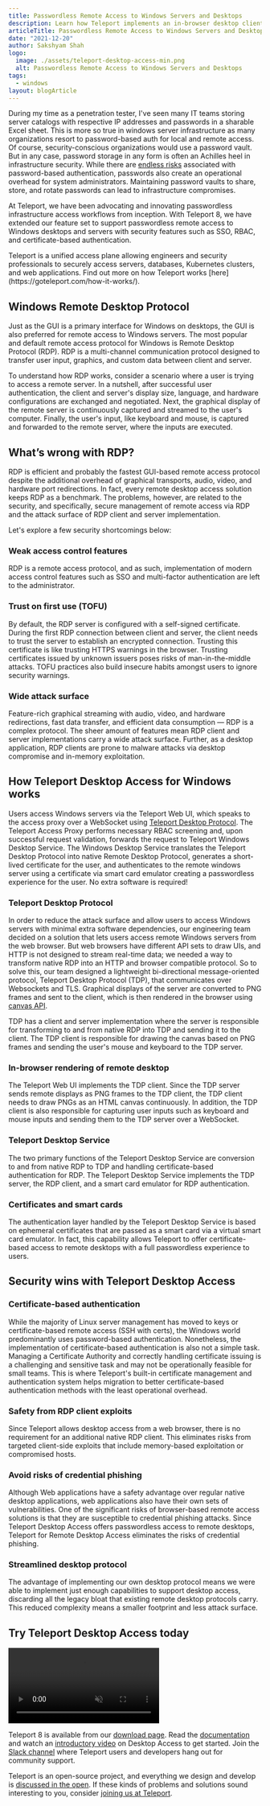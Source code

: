 ```yaml
---
title: Passwordless Remote Access to Windows Servers and Desktops
description: Learn how Teleport implements an in-browser desktop client and certificate-based authentication that allows passwordless access to Windows Servers and Desktops.
articleTitle: Passwordless Remote Access to Windows Servers and Desktops
date: "2021-12-20"
author: Sakshyam Shah
logo:
  image: ./assets/teleport-desktop-access-min.png
  alt: Passwordless Remote Access to Windows Servers and Desktops
tags:
  - windows
layout: blogArticle
---
```



During my time as a penetration tester, I've seen many IT teams storing server catalogs with respective IP addresses and passwords in a sharable Excel sheet. This is more so true in windows server infrastructure as many organizations resort to password-based auth for local and remote access. Of course, security-conscious organizations would use a password vault. But in any case, password storage in any form is often an Achilles heel in infrastructure security. While there are [endless risks](https://goteleport.com/blog/no-passwords/) associated with password-based authentication, passwords also create an operational overhead for system administrators. Maintaining password vaults to share, store, and rotate passwords can lead to infrastructure compromises.

At Teleport, we have been advocating and innovating passwordless infrastructure access workflows from inception. With Teleport 8, we have extended our feature set to support passwordless remote access to Windows desktops and servers with security features such as SSO, RBAC, and certificate-based authentication.

<Quote>
  Teleport is a unified access plane allowing engineers and security
  professionals to securely access servers, databases, Kubernetes clusters, and
  web applications. Find out more on how Teleport works
  [here](https://goteleport.com/how-it-works/).
</Quote>

## Windows Remote Desktop Protocol

Just as the GUI is a primary interface for Windows on desktops, the GUI is also preferred for remote access to Windows servers. The most popular and default remote access protocol for Windows is Remote Desktop Protocol (RDP). RDP is a multi-channel communication protocol designed to transfer user input, graphics, and custom data between client and server.

<BlogImage src="./assets/RDP.png" />

To understand how RDP works, consider a scenario where a user is trying to access a remote server. In a nutshell, after successful user authentication, the client and server's display size, language, and hardware configurations are exchanged and negotiated. Next, the graphical display of the remote server is continuously captured and streamed to the user's computer. Finally, the user's input, like keyboard and mouse, is captured and forwarded to the remote server, where the inputs are executed.

## What’s wrong with RDP?

RDP is efficient and probably the fastest GUI-based remote access protocol despite the additional overhead of graphical transports, audio, video, and hardware port redirections. In fact, every remote desktop access solution keeps RDP as a benchmark. The problems, however, are related to the security, and specifically, secure management of remote access via RDP and the attack surface of RDP client and server implementation.

Let's explore a few security shortcomings below:

### Weak access control features

RDP is a remote access protocol, and as such, implementation of modern access control features such as SSO and multi-factor authentication are left to the administrator.

### Trust on first use (TOFU)

By default, the RDP server is configured with a self-signed certificate. During the first RDP connection between client and server, the client needs to trust the server to establish an encrypted connection. Trusting this certificate is like trusting HTTPS warnings in the browser. Trusting certificates issued by unknown issuers poses risks of man-in-the-middle attacks. TOFU practices also build insecure habits amongst users to ignore security warnings.

<BlogImage src="./assets/tofu.png" width="80%" alt="RDP Trust on first use" />

### Wide attack surface

Feature-rich graphical streaming with audio, video, and hardware redirections, fast data transfer, and efficient data consumption — RDP is a complex protocol. The sheer amount of features mean RDP client and server implementations carry a wide attack surface. Further, as a desktop application, RDP clients are prone to malware attacks via desktop compromise and in-memory exploitation.

## How Teleport Desktop Access for Windows works

Users access Windows servers via the Teleport Web UI, which speaks to the access proxy over a WebSocket using [Teleport Desktop Protocol](https://github.com/gravitational/teleport/blob/master/rfd/0037-desktop-access-protocol.md). The Teleport Access Proxy performs necessary RBAC screening and, upon successful request validation, forwards the request to Teleport Windows Desktop Service. The Windows Desktop Service translates the Teleport Desktop Protocol into native Remote Desktop Protocol, generates a short-lived certificate for the user, and authenticates to the remote windows server using a certificate via smart card emulator creating a passwordless experience for the user. No extra software is required!

<BlogImage src="./assets/tdp-arch.png" />

### Teleport Desktop Protocol

In order to reduce the attack surface and allow users to access Windows servers with minimal extra software dependencies, our engineering team decided on a solution that lets users access remote Windows servers from the web browser. But web browsers have different API sets to draw UIs, and HTTP is not designed to stream real-time data; we needed a way to transform native RDP into an HTTP and browser compatible protocol. So to solve this, our team designed a lightweight bi-directional message-oriented protocol, Teleport Desktop Protocol (TDP), that communicates over Websockets and TLS. Graphical displays of the server are converted to PNG frames and sent to the client, which is then rendered in the browser using [canvas API](https://developer.mozilla.org/en-US/docs/Web/API/Canvas_API).

<BlogImage src="./assets/TDP.png" />

TDP has a client and server implementation where the server is responsible for transforming to and from native RDP into TDP and sending it to the client. The TDP client is responsible for drawing the canvas based on PNG frames and sending the user's mouse and keyboard to the TDP server.

### In-browser rendering of remote desktop

The Teleport Web UI implements the TDP client. Since the TDP server sends remote displays as PNG frames to the TDP client, the TDP client needs to draw PNGs as an HTML canvas continuously. In addition, the TDP client is also responsible for capturing user inputs such as keyboard and mouse inputs and sending them to the TDP server over a WebSocket.

### Teleport Desktop Service

The two primary functions of the Teleport Desktop Service are conversion to and from native RDP to TDP and handling certificate-based authentication for RDP. The Teleport Desktop Service implements the TDP server, the RDP client, and a smart card emulator for RDP authentication.

### Certificates and smart cards

The authentication layer handled by the Teleport Desktop Service is based on ephemeral certificates that are passed as a smart card via a virtual smart card emulator. In fact, this capability allows Teleport to offer certificate-based access to remote desktops with a full passwordless experience to users.

## Security wins with Teleport Desktop Access

### Certificate-based authentication

While the majority of Linux server management has moved to keys or certificate-based remote access (SSH with certs), the Windows world predominantly uses password-based authentication. Nonetheless, the implementation of certificate-based authentication is also not a simple task. Managing a Certificate Authority and correctly handling certificate issuing is a challenging and sensitive task and may not be operationally feasible for small teams. This is where Teleport's built-in certificate management and authentication system helps migration to better certificate-based authentication methods with the least operational overhead.

### Safety from RDP client exploits

Since Teleport allows desktop access from a web browser, there is no requirement for an additional native RDP client. This eliminates risks from targeted client-side exploits that include memory-based exploitation or compromised hosts.

### Avoid risks of credential phishing

Although Web applications have a safety advantage over regular native desktop applications, web applications also have their own sets of vulnerabilities. One of the significant risks of browser-based remote access solutions is that they are susceptible to credential phishing attacks. Since Teleport Desktop Access offers passwordless access to remote desktops, Teleport for Remote Desktop Access eliminates the risks of credential phishing.

### Streamlined desktop protocol

The advantage of implementing our own desktop protocol means we were able to implement just enough capabilities to support desktop access, discarding all the legacy bloat that existing remote desktop protocols carry. This reduced complexity means a smaller footprint and less attack surface.

<EmailSubscribeViolet />

## Try Teleport Desktop Access today

<video autoPlay loop muted playsinline>
  <source src="./assets/teleport-desktop-access.mp4" type="video/mp4" />
</video>

Teleport 8 is available from our [download page](https://goteleport.com/teleport/download/). Read the [documentation](https://goteleport.com/docs/desktop-access/introduction/) and watch an [introductory video](https://www.youtube.com/watch?v=n2h0GisWdss) on Desktop Access to get started. Join the [Slack channel](https://goteleport.com/slack) where Teleport users and developers hang out for community support.

Teleport is an open-source project, and everything we design and develop is [discussed in the open](https://github.com/gravitational/teleport/blob/master/rfd/0033-desktop-access.md). If these kinds of problems and solutions sound interesting to you, consider [joining us at Teleport](https://goteleport.com/careers/).
